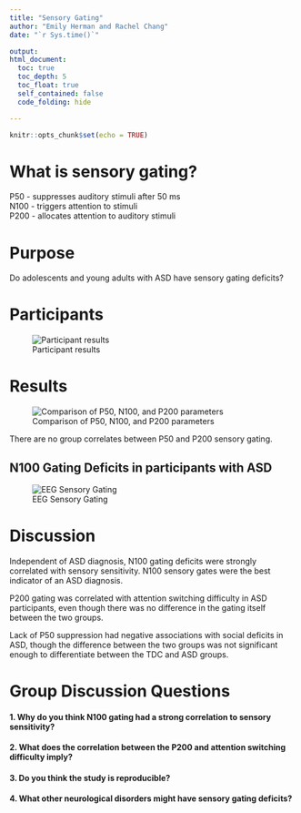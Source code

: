 ```yaml
---
title: "Sensory Gating"
author: "Emily Herman and Rachel Chang" 
date: "`r Sys.time()`"

output: 
html_document: 
  toc: true
  toc_depth: 5 
  toc_float: true 
  self_contained: false 
  code_folding: hide 

---
```


```r
knitr::opts_chunk$set(echo = TRUE)
```
# What is sensory gating?  

P50 - suppresses auditory stimuli after 50 ms  
N100 - triggers attention to stimuli  
P200 - allocates attention to auditory stimuli 

# Purpose  

Do adolescents and young adults with ASD have sensory gating deficits?  

# Participants  

![Participant results](img/table1_participants.png)

# Results 

![Comparison of P50, N100, and P200 parameters](img/table2_results.png)

There are no group correlates between P50 and P200 sensory gating.  
  

## N100 Gating Deficits in participants with ASD  

![EEG Sensory Gating](img/EEGsensorygating.png) 


# Discussion 

Independent of ASD diagnosis, N100 gating deficits were strongly correlated with sensory sensitivity. N100 sensory gates were the best indicator of an ASD diagnosis.  

P200 gating was correlated with attention switching difficulty in ASD participants, even though there was no difference in the gating itself between the two groups.  

Lack of P50 suppression had negative associations with social deficits in ASD, though the difference between the two groups was not significant enough to differentiate between the TDC and ASD groups. 

# Group Discussion Questions  

#### 1. Why do you think N100 gating had a strong correlation to sensory sensitivity? 

#### 2. What does the correlation between the P200 and attention switching difficulty imply?  

#### 3. Do you think the study is reproducible?  

#### 4. What other neurological disorders might have sensory gating deficits?  



